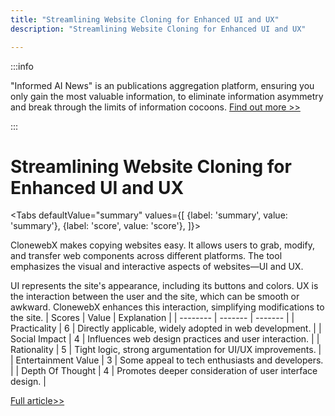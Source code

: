 ```yaml
---
title: "Streamlining Website Cloning for Enhanced UI and UX"
description: "Streamlining Website Cloning for Enhanced UI and UX"

---
```



:::info

"Informed AI News" is an publications aggregation platform, ensuring you only gain the most valuable information, to eliminate information asymmetry and break through the limits of information cocoons.  [Find out more >>](/)

:::

# Streamlining Website Cloning for Enhanced UI and UX


<Tabs
	defaultValue="summary"
	values={[
	{label: 'summary', value: 'summary'},
	{label: 'score', value: 'score'},
]}>
<TabItem value="summary">


ClonewebX makes copying websites easy. It allows users to grab, modify, and transfer web components across different platforms. The tool emphasizes the visual and interactive aspects of websites—UI and UX.

UI represents the site's appearance, including its buttons and colors. UX is the interaction between the user and the site, which can be smooth or awkward. ClonewebX enhances this interaction, simplifying modifications to the site.
</TabItem>
<TabItem value="score">
	| Scores     | Value   | Explanation |
	| -------- | ------- | ------- |
	| Practicality  | 6    | Directly applicable, widely adopted in web development.    |
	| Social Impact | 4     | Influences web design practices and user interaction.    |
	| Rationality    | 5    | Tight logic, strong argumentation for UI/UX improvements.    |
	| Entertainment Value    | 3    | Some appeal to tech enthusiasts and developers.    |
	| Depth Of Thought    | 4    | Promotes deeper consideration of user interface design.    |
</TabItem>
</Tabs>

[Full article>>](https://www.producthunt.com/posts/clonewebx)

